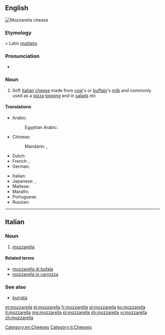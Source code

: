{{also|Mozzarella}}
==English==
[[Image:Cheese 07 bg 042906.jpg|thumb|right|Mozzarella cheese]]
{{wikipedia}}

===Etymology===
{{etyl|it|en}} {{term|mozzare||to cut off|lang=it}} > Latin [[mutilatis]]

===Pronunciation===
* {{a|UK}} {{IPA|/mɒt.sə.ˈɹɛl.ə/|lang=en}}

===Noun===
{{en-noun|s|mozzarelle}}

# Soft [[Italian]] [[cheese]] made from [[cow]]'s or [[buffalo]]'s [[milk]] and commonly used as a [[pizza]] [[topping]] and in [[salad]]s etc

====Translations====
{{trans-top|soft Italian cheese}}
* Arabic: {{t|ar|موزاريلا|f|tr=muzarela|sc=Arab}}
*: Egyptian Arabic: {{t|arz|موتزاريلا|f|tr=mutzarela|sc=Arab}}
* Chinese:
*: Mandarin: {{t+|cmn|馬蘇里拉|sc=Hani}}, {{t+|cmn|马苏里拉|tr=mǎsūlǐlā|sc=Hani}}
* Dutch: {{t|nl|mozzarella}}
* French: {{t+|fr|mozzarelle|f}}, {{t+|fr|mozzarella|f}}
* German: {{t+|de|Mozzarella|m}}
{{trans-mid}}
* Italian: {{t+|it|mozzarella|f}}
* Japanese: {{t|ja|モッツァレラ|tr=mottsarera|sc=Jpan}}, {{t|ja|モツァレラ|tr=motsarera|sc=Jpan}}
* Maltese: {{t|mt|mozzarella|f}}
* Marathi: {{t|mr|मोजारेला|tr=mozārelā|sc=Deva}}
* Portuguese: {{t+|pt|muçarela|f}}
* Russian: {{t|ru|моцаре́лла|f|tr=mocarɛ́lla|sc=Cyrl}}
{{trans-bottom}}

[[Category:en:Cheeses]]

----

==Italian==
{{wikipedia|lang=it}}

===Noun===
{{it-noun|f}}

# [[#English|mozzarella]]

====Related terms====
* [[mozzarella di bufala]]
* [[mozzarella in carrozza]]

===See also===
* [[burrata]]

[[Category:it:Cheeses]]

[[et:mozzarella]]
[[el:mozzarella]]
[[fr:mozzarella]]
[[gl:mozzarella]]
[[ko:mozzarella]]
[[it:mozzarella]]
[[mg:mozzarella]]
[[pl:mozzarella]]
[[sh:mozzarella]]
[[vi:mozzarella]]
[[zh:mozzarella]]